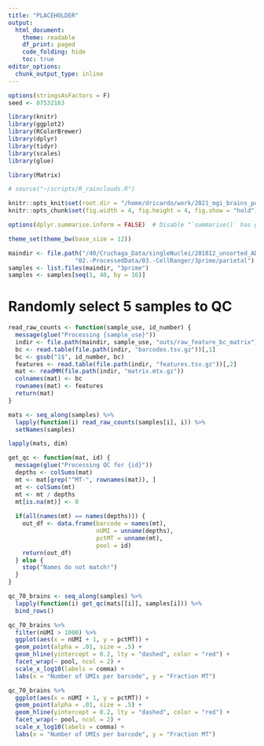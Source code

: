 ```yaml
---
title: "PLACEHOLDER"
output:
  html_document:
    theme: readable
    df_print: paged
    code_folding: hide
    toc: true
editor_options: 
  chunk_output_type: inline
---
```


```r
options(stringsAsFactors = F)
seed <- 87532163

library(knitr)
library(ggplot2)
library(RColorBrewer)
library(dplyr)
library(tidyr)
library(scales)
library(glue)

library(Matrix)

# source("~/scripts/R_rainclouds.R")

knitr::opts_knit$set(root.dir = "/home/dricardo/work/2021_mgi_brains_pool1")
knitr::opts_chunk$set(fig.width = 4, fig.height = 4, fig.show = "hold")

options(dplyr.summarise.inform = FALSE)  # Disable "`summarise()` has grouped output by 'foo'" message

theme_set(theme_bw(base_size = 12))
```

```r
maindir <- file.path("/40/Cruchaga_Data/singleNuclei/201812_unsorted_ADvariants",
                   "02.-ProcessedData/03.-CellRanger/3prime/parietal")
samples <- list.files(maindir, "3prime")
samples <- samples[seq(1, 40, by = 16)]
```

# Randomly select 5 samples to QC
```r
read_raw_counts <- function(sample_use, id_number) {
  message(glue("Processing {sample_use}"))
  indir <- file.path(maindir, sample_use, "outs/raw_feature_bc_matrix")
  bc <- read.table(file.path(indir, "barcodes.tsv.gz"))[,1]
  bc <- gsub("1$", id_number, bc)
  features <- read.table(file.path(indir, "features.tsv.gz"))[,2]
  mat <- readMM(file.path(indir, "matrix.mtx.gz"))
  colnames(mat) <- bc
  rownames(mat) <- features
  return(mat)
}

mats <- seq_along(samples) %>% 
  lapply(function(i) read_raw_counts(samples[i], i)) %>% 
  setNames(samples)

lapply(mats, dim)
```

```r
get_qc <- function(mat, id) {
  message(glue("Processing QC for {id}"))
  depths <- colSums(mat)
  mt <- mat[grep("^MT-", rownames(mat)), ]
  mt <- colSums(mt)
  mt <- mt / depths
  mt[is.na(mt)] <- 0
  
  if(all(names(mt) == names(depths))) {
    out_df <- data.frame(barcode = names(mt),
                         nUMI = unname(depths),
                         pctMT = unname(mt),
                         pool = id)
    return(out_df)
  } else {
    stop("Names do not match!")
  }
}

qc_70_brains <- seq_along(samples) %>% 
  lapply(function(i) get_qc(mats[[i]], samples[i])) %>% 
  bind_rows()
```

```r
qc_70_brains %>% 
  filter(nUMI > 1000) %>% 
  ggplot(aes(x = nUMI + 1, y = pctMT)) +
  geom_point(alpha = .01, size = .5) +
  geom_hline(yintercept = 0.2, lty = "dashed", color = "red") +
  facet_wrap(~ pool, ncol = 2) +
  scale_x_log10(labels = comma) +
  labs(x = "Number of UMIs per barcode", y = "Fraction MT")
```

```r
qc_70_brains %>% 
  ggplot(aes(x = nUMI + 1, y = pctMT)) +
  geom_point(alpha = .01, size = .5) +
  geom_hline(yintercept = 0.2, lty = "dashed", color = "red") +
  facet_wrap(~ pool, ncol = 2) +
  scale_x_log10(labels = comma) +
  labs(x = "Number of UMIs per barcode", y = "Fraction MT")
```